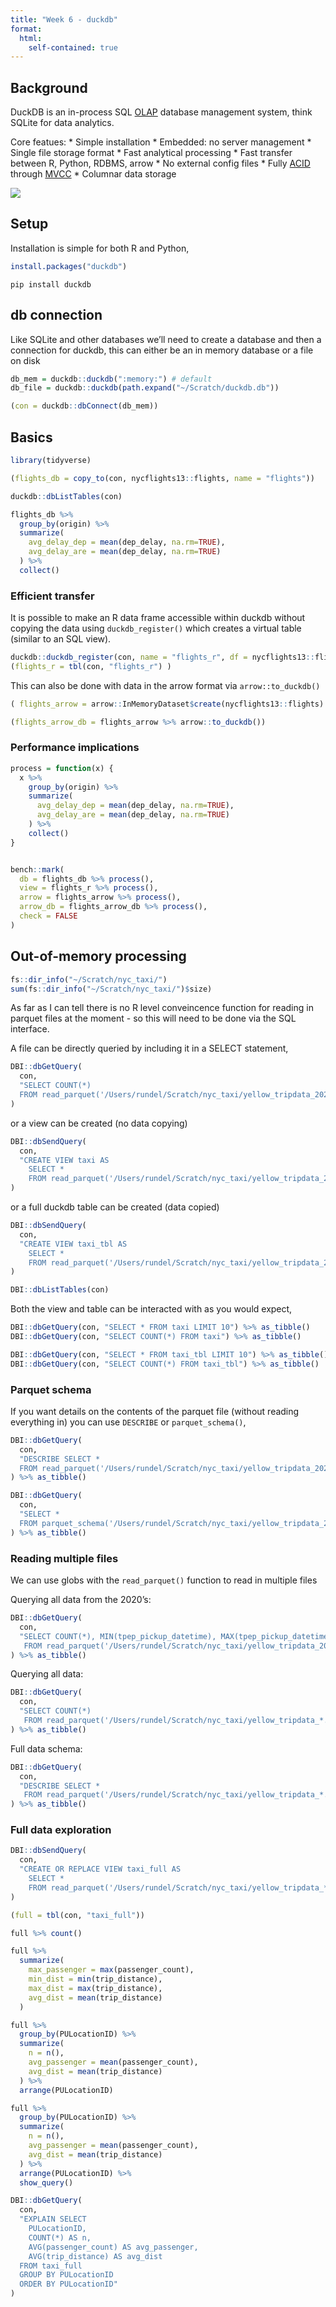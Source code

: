 ```yaml
---
title: "Week 6 - duckdb"
format: 
  html:
    self-contained: true
---
```



## Background

DuckDB is an in-process SQL [OLAP](https://en.wikipedia.org/wiki/Online_analytical_processing) database management system, think SQLite for data analytics.

Core featues:
* Simple installation
* Embedded: no server management
* Single file storage format
* Fast analytical processing
* Fast transfer between R, Python, RDBMS, arrow
* No external config files
* Fully [ACID](https://en.wikipedia.org/wiki/ACID) through [MVCC](https://www.postgresql.org/docs/7.1/mvcc.html)
* Columnar data storage

![](duckdb.png)


## Setup

Installation is simple for both R and Python,

```r
install.packages("duckdb")
```

```shell
pip install duckdb
```


## db connection

Like SQLite and other databases we'll need to create a database and then a connection for duckdb, this can either be an in memory database or a file on disk

```r
db_mem = duckdb::duckdb(":memory:") # default
db_file = duckdb::duckdb(path.expand("~/Scratch/duckdb.db"))
```

```r
(con = duckdb::dbConnect(db_mem))
```


## Basics

```r
library(tidyverse)
```

```r
(flights_db = copy_to(con, nycflights13::flights, name = "flights"))
```

```r
duckdb::dbListTables(con)
```

```r
flights_db %>%
  group_by(origin) %>%
  summarize(
    avg_delay_dep = mean(dep_delay, na.rm=TRUE),
    avg_delay_are = mean(dep_delay, na.rm=TRUE)
  ) %>%
  collect()
```

### Efficient transfer

It is possible to make an R data frame accessible within duckdb without copying the data using `duckdb_register()` which creates a virtual table (similar to an SQL view).

```r
duckdb::duckdb_register(con, name = "flights_r", df = nycflights13::flights)
(flights_r = tbl(con, "flights_r") )
```

This can also be done with data in the arrow format via `arrow::to_duckdb()`

```r
( flights_arrow = arrow::InMemoryDataset$create(nycflights13::flights) )
```

```r
(flights_arrow_db = flights_arrow %>% arrow::to_duckdb())
```


### Performance implications

```r
process = function(x) {
  x %>% 
    group_by(origin) %>%
    summarize(
      avg_delay_dep = mean(dep_delay, na.rm=TRUE),
      avg_delay_are = mean(dep_delay, na.rm=TRUE)
    ) %>%
    collect()
}


bench::mark(
  db = flights_db %>% process(),
  view = flights_r %>% process(),
  arrow = flights_arrow %>% process(),
  arrow_db = flights_arrow_db %>% process(),
  check = FALSE
)
```

## Out-of-memory processing

```r
fs::dir_info("~/Scratch/nyc_taxi/")
sum(fs::dir_info("~/Scratch/nyc_taxi/")$size)
```

As far as I can tell there is no R level conveincence function for reading in parquet files at the moment - so this will need to be done via the SQL interface.

A file can be directly queried by including it in a SELECT statement,
```r
DBI::dbGetQuery(
  con, 
  "SELECT COUNT(*)
  FROM read_parquet('/Users/rundel/Scratch/nyc_taxi/yellow_tripdata_2022-06.parquet')"
)
```

or a view can be created (no data copying)

```r
DBI::dbSendQuery(
  con, 
  "CREATE VIEW taxi AS 
    SELECT * 
    FROM read_parquet('/Users/rundel/Scratch/nyc_taxi/yellow_tripdata_2022-06.parquet')"
)
```

or a full duckdb table can be created (data copied)

```r
DBI::dbSendQuery(
  con, 
  "CREATE VIEW taxi_tbl AS 
    SELECT * 
    FROM read_parquet('/Users/rundel/Scratch/nyc_taxi/yellow_tripdata_2022-06.parquet')"
)
```

```r
DBI::dbListTables(con)
```

Both the view and table can be interacted with as you would expect,

```r
DBI::dbGetQuery(con, "SELECT * FROM taxi LIMIT 10") %>% as_tibble()
DBI::dbGetQuery(con, "SELECT COUNT(*) FROM taxi") %>% as_tibble()
```

```r
DBI::dbGetQuery(con, "SELECT * FROM taxi_tbl LIMIT 10") %>% as_tibble()
DBI::dbGetQuery(con, "SELECT COUNT(*) FROM taxi_tbl") %>% as_tibble()
```

### Parquet schema

If you want details on the contents of the parquet file (without reading everything in) you can use `DESCRIBE` or `parquet_schema()`,

```r
DBI::dbGetQuery(
  con, 
  "DESCRIBE SELECT *
  FROM read_parquet('/Users/rundel/Scratch/nyc_taxi/yellow_tripdata_2022-06.parquet')"
) %>% as_tibble()
```

```r
DBI::dbGetQuery(
  con, 
  "SELECT *
  FROM parquet_schema('/Users/rundel/Scratch/nyc_taxi/yellow_tripdata_2022-06.parquet')"
) %>% as_tibble()
```


### Reading multiple files

We can use globs with the `read_parquet()` function to read in multiple files

Querying all data from the 2020's:
```r
DBI::dbGetQuery(
  con, 
  "SELECT COUNT(*), MIN(tpep_pickup_datetime), MAX(tpep_pickup_datetime)
   FROM read_parquet('/Users/rundel/Scratch/nyc_taxi/yellow_tripdata_202*.parquet')"
) %>% as_tibble()
```

Querying all data:
```r
DBI::dbGetQuery(
  con, 
  "SELECT COUNT(*)
   FROM read_parquet('/Users/rundel/Scratch/nyc_taxi/yellow_tripdata_*.parquet')"
) %>% as_tibble()
```

Full data schema:

```r
DBI::dbGetQuery(
  con, 
  "DESCRIBE SELECT *
   FROM read_parquet('/Users/rundel/Scratch/nyc_taxi/yellow_tripdata_*.parquet')"
) %>% as_tibble()
```


### Full data exploration

```r
DBI::dbSendQuery(
  con, 
  "CREATE OR REPLACE VIEW taxi_full AS 
    SELECT * 
    FROM read_parquet('/Users/rundel/Scratch/nyc_taxi/yellow_tripdata_*.parquet')"
)

(full = tbl(con, "taxi_full"))
```

```r
full %>% count()
```

```r
full %>% 
  summarize(
    max_passenger = max(passenger_count),
    min_dist = min(trip_distance),
    max_dist = max(trip_distance),
    avg_dist = mean(trip_distance)
  )
```

```r
full %>% 
  group_by(PULocationID) %>%
  summarize(
    n = n(),
    avg_passenger = mean(passenger_count),
    avg_dist = mean(trip_distance)
  ) %>%
  arrange(PULocationID)
```
```r
full %>% 
  group_by(PULocationID) %>%
  summarize(
    n = n(),
    avg_passenger = mean(passenger_count),
    avg_dist = mean(trip_distance)
  ) %>%
  arrange(PULocationID) %>%
  show_query()
```


```r
DBI::dbGetQuery(
  con,
  "EXPLAIN SELECT
    PULocationID,
    COUNT(*) AS n,
    AVG(passenger_count) AS avg_passenger,
    AVG(trip_distance) AS avg_dist
  FROM taxi_full
  GROUP BY PULocationID
  ORDER BY PULocationID"
)
```




